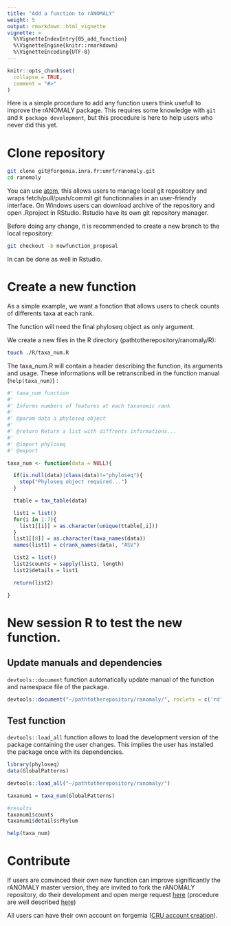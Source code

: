 ```yaml
---
title: "Add a function to rANOMALY"
weight: 5
output: rmarkdown::html_vignette
vignette: >
  %\VignetteIndexEntry{05_add_function}
  %\VignetteEngine{knitr::rmarkdown}
  %\VignetteEncoding{UTF-8}
---
```


```r
knitr::opts_chunk$set(
  collapse = TRUE,
  comment = "#>"
)
```


Here is a simple procedure to add any function users think usefull to improve the rANOMALY package. This requires some knowledge with `git` and `R package development`, but this procedure is here to help users who never did this yet.

# Clone repository

```bash
git clone git@forgemia.inra.fr:umrf/ranomaly.git
cd ranomaly
```

You can use [atom](https://atom.io/), this allows users to manage local git repository and wraps fetch/pull/push/commit git functionnalies in an user-friendly interface. On Windows users can download archive of the repository and open .Rproject in RStudio. Rstudio have its own git repository manager.

Before doing any change, it is recommended to create a new branch to the local repository:

```bash
git checkout -b newfunction_proposal
```

In can be done as well in Rstudio.


# Create a new function

As a simple example, we want a fonction that allows users to check counts of differents taxa at each rank.

The function will need the final phyloseq object as only argument.

We create a new files in the R directory (pathtotherepository/ranomaly/R):

```bash
touch ./R/taxa_num.R
```

The taxa_num.R will contain a header describing the function, its arguments and usage. These informations will be retranscribed in the function manual (`help(taxa_num)`) :

```R
#' taxa_num function
#'
#' Informs numbers of features at each taxonomic rank
#'
#' @param data a phyloseq object
#'
#' @return Return a list with diffrents informations...
#'
#' @import phyloseq
#' @export

taxa_num <- function(data = NULL){

  if(is.null(data)|class(data)!="phyloseq"){
    stop("Phyloseq object required...")
  }

  ttable = tax_table(data)

  list1 = list()
  for(i in 1:7){
    list1[[i]] = as.character(unique(ttable[,i]))
  }
  list1[[8]] = as.character(taxa_names(data))
  names(list1) = c(rank_names(data), "ASV")

  list2 = list()
  list2$counts = sapply(list1, length)
  list2$details = list1

  return(list2)

}

```


# New session R to test the new function.

## Update manuals and dependencies

`devtools::document` function automatically update manual of the function and namespace file of the package.  

```r
devtools::document("~/pathtotherepository/ranomaly/", roclets = c('rd', 'collate', 'namespace'))
```

## Test function

`devtools::load_all` function allows to load the development version of the package containing the user changes. This implies the user has installed the package once with its dependencies.

```r
library(phyloseq)
data(GlobalPatterns)

devtools::load_all("~/pathtotherepository/ranomaly/")

taxanum1 = taxa_num(GlobalPatterns)

#results
taxanum1$counts
taxanum1$details$Phylum

help(taxa_num)
```

# Contribute

If users are convinced their own new function can improve significantly the rANOMALY master version, they are invited to fork the rANOMALY repository, do their development and open merge request [here](https://forgemia.inra.fr/umrf/ranomaly/-/merge_requests) (procedure are well described [here](https://yangsu.github.io/pull-request-tutorial/))

All users can have their own account on forgemia ([CRU account creation](https://cru.renater.fr/sac/)).

